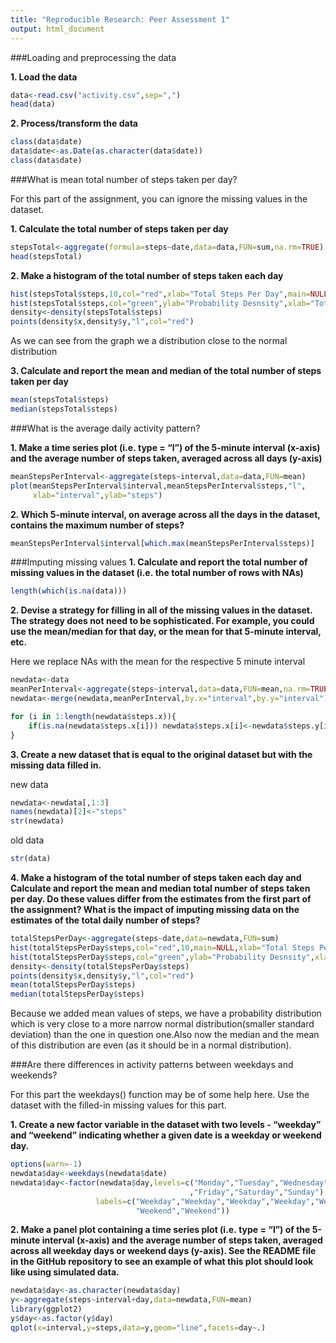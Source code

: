 ```yaml
---
title: "Reproducible Research: Peer Assessment 1"
output: html_document
---
```

###Loading and preprocessing the data

**1. Load the data**
```r
data<-read.csv("activity.csv",sep=",")
head(data)
```

**2. Process/transform the data**
```r
class(data$date)
data$date<-as.Date(as.character(data$date))
class(data$date)
```

###What is mean total number of steps taken per day?

For this part of the assignment, you can ignore the missing values in the dataset.

**1. Calculate the total number of steps taken per day**
```r
stepsTotal<-aggregate(formula=steps~date,data=data,FUN=sum,na.rm=TRUE)
head(stepsTotal)
```

**2. Make a histogram of the total number of steps taken each day**
```r
hist(stepsTotal$steps,10,col="red",xlab="Total Steps Per Day",main=NULL)
hist(stepsTotal$steps,col="green",ylab="Probability Desnsity",xlab="Total Steps Per Day",main=NULL,freq=FALSE,10)
density<-density(stepsTotal$steps)
points(density$x,density$y,"l",col="red")

```
As we can see from the graph we a distribution close to the normal distribution 
 
**3. Calculate and report the mean and median of the total number of steps taken per day**
```r
mean(stepsTotal$steps)
median(stepsTotal$steps)
```

###What is the average daily activity pattern?

**1. Make a time series plot (i.e. type = "l") of the 5-minute interval (x-axis) and the average number of steps taken, averaged across all days (y-axis)**
```r
meanStepsPerInterval<-aggregate(steps~interval,data=data,FUN=mean)
plot(meanStepsPerInterval$interval,meanStepsPerInterval$steps,"l",
     xlab="interval",ylab="steps")
```

**2. Which 5-minute interval, on average across all the days in the dataset, contains the maximum number of steps?**
```r
meanStepsPerInterval$interval[which.max(meanStepsPerInterval$steps)]
```

###Imputing missing values
**1. Calculate and report the total number of missing values in the dataset (i.e. the total number of rows with NAs)**
```r
length(which(is.na(data)))
```

**2. Devise a strategy for filling in all of the missing values in the dataset. The strategy does not need to be sophisticated. For example, you could use the mean/median for that day, or the mean for that 5-minute interval, etc.**

Here we replace NAs with the mean for the respective 5 minute interval
```r
newdata<-data
meanPerInterval<-aggregate(steps~interval,data=data,FUN=mean,na.rm=TRUE)
newdata<-merge(newdata,meanPerInterval,by.x="interval",by.y="interval")

for (i in 1:length(newdata$steps.x)){
    if(is.na(newdata$steps.x[i])) newdata$steps.x[i]<-newdata$steps.y[i]
} 
```

**3. Create a new dataset that is equal to the original dataset but with the missing data filled in.**

new data
```r
newdata<-newdata[,1:3]        
names(newdata)[2]<-"steps" 
str(newdata)
```
old data
```r
str(data)
```

**4. Make a histogram of the total number of steps taken each day and Calculate and report the mean and median total number of steps taken per day. Do these values differ from the estimates from the first part of the assignment? What is the impact of imputing missing data on the estimates of the total daily number of steps?**
```r
totalStepsPerDay<-aggregate(steps~date,data=newdata,FUN=sum)
hist(totalStepsPerDay$steps,col="red",10,main=NULL,xlab="Total Steps Per Day")
hist(totalStepsPerDay$steps,col="green",ylab="Probability Desnsity",xlab="Total Steps Per Day",main=NULL,freq=FALSE,10)
density<-density(totalStepsPerDay$steps)
points(density$x,density$y,"l",col="red")
mean(totalStepsPerDay$steps)
median(totalStepsPerDay$steps)
```
Because we added mean values of steps, we have a probability distribution which is very close to a more narrow normal distribution(smaller standard deviation) than the one in question one.Also now the median and the mean of this distribution are even (as it should be in a normal distribution).

###Are there differences in activity patterns between weekdays and weekends?

For this part the weekdays() function may be of some help here. Use the dataset with the filled-in missing values for this part.

**1. Create a new factor variable in the dataset with two levels - "weekday" and "weekend" indicating whether a given date is a weekday or weekend day.**

```r
options(warn=-1)
newdata$day<-weekdays(newdata$date)
newdata$day<-factor(newdata$day,levels=c("Monday","Tuesday","Wednesday","Thursday"
                                        ,"Friday","Saturday","Sunday"),
                   labels=c("Weekday","Weekday","Weekday","Weekday","Weekday",
                            "Weekend","Weekend"))
```

**2. Make a panel plot containing a time series plot (i.e. type = "l") of the 5-minute interval (x-axis) and the average number of steps taken, averaged across all weekday days or weekend days (y-axis). See the README file in the GitHub repository to see an example of what this plot should look like using simulated data.**

```r
newdata$day<-as.character(newdata$day)
y<-aggregate(steps~interval+day,data=newdata,FUN=mean)
library(ggplot2)
y$day<-as.factor(y$day)
qplot(x=interval,y=steps,data=y,geom="line",facets=day~.)
```


